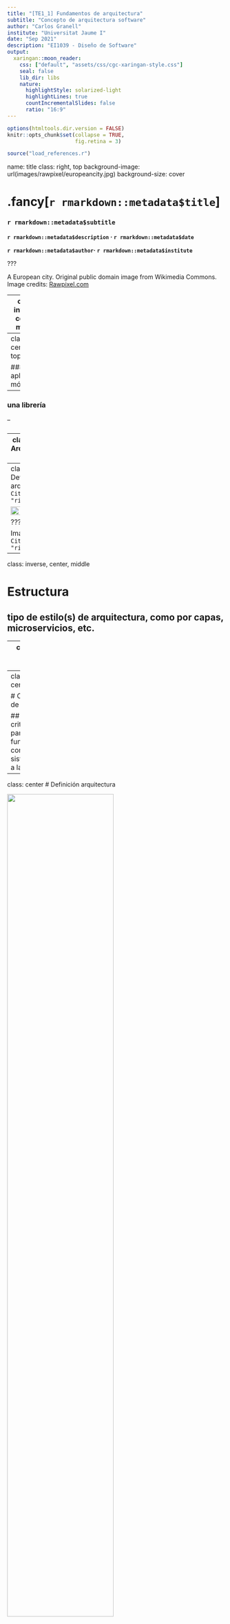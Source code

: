 ```yaml
---
title: "[TE1_1] Fundamentos de arquitectura"
subtitle: "Concepto de arquitectura software"
author: "Carlos Granell"
institute: "Universitat Jaume I"
date: "Sep 2021" 
description: "EI1039 - Diseño de Software"
output:
  xaringan::moon_reader:
    css: ["default", "assets/css/cgc-xaringan-style.css"]
    seal: false
    lib_dir: libs
    nature:
      highlightStyle: solarized-light
      highlightLines: true
      countIncrementalSlides: false
      ratio: "16:9"
---
```


```r
options(htmltools.dir.version = FALSE)
knitr::opts_chunk$set(collapse = TRUE,
                      fig.retina = 3)
```

```r
source("load_references.r")
```

name: title
class: right, top
background-image: url(images/rawpixel/europeancity.jpg)
background-size: cover



# .fancy[`r rmarkdown::metadata$title`]

### `r rmarkdown::metadata$subtitle`

__`r rmarkdown::metadata$description` &#183; `r rmarkdown::metadata$date`__

__`r rmarkdown::metadata$author`&#183; `r rmarkdown::metadata$institute`__


???

A European city. Original public domain image from Wikimedia Commons.
Image credits: [Rawpixel.com](https://www.rawpixel.com/image/3285415/free-photo-image-city-architecture-apartment-building)


---
class: inverse, center, middle

# ¿Qué es una arquitectura de software?

---
class: center, top


### Una aplicación móvil

--

### una librería 

--

###

---
class: center
# Arquitectura de software

## Algo dificil de definir, depened del escenario/proyecto contcreto

---
class: center
# Definición arquitectura `r Cite(my_refs, "richards2020")`

<img src="images/FundamentalsSoftwareArquitecture01.png" width="70%"/>

???

Image credits: `r Cite(my_refs, "richards2020")`

---
class: inverse, center, middle

# Estructura 

## tipo de estilo(s) de arquitectura, como por capas, microservicios, etc.

---
class: center
# Definición arquitectura

<img src="images/FundamentalsSoftwareArquitecture02.png" width="70%"/>

???

Image credits: `r Cite(my_refs, "richards2020")`


---
class: inverse, center, middle

# Características de la arquitectura 

## criterios/requisitos par ael funcionamiento correcto del sistema (ortogonal a la funcionalidad)


---
class: center
# Definición arquitectura

<img src="images/FundamentalsSoftwareArquitecture03.png" width="70%"/>

???

Image credits: `r Cite(my_refs, "richards2020")`

---
class: inverse, center, middle

# Decisiones de la arquitectura 

## reglas/restricciones para la construcion del sistema, i.e., que se puede y no se puede hacer


---
class: center
# Definición arquitectura

<img src="images/FundamentalsSoftwareArquitecture04.png" width="70%"/>

???

Image credits: `r Cite(my_refs, "richards2020")`

---
class: inverse, center, middle

# Principios de diseño 

## guías preferencias (en vez de _reglas tajantes_ como las decisiones)

---
class: center
# Definición arquitectura

<img src="images/FundamentalsSoftwareArquitecture05.png" width="70%"/>

???

Image credits: `r Cite(my_refs, "richards2020")`

---
# Dimensiones

## Estructura (estilo) 
## Caracteristicas de la arquitectura
## Decisiones de arquitectura
## Principios de diseño


---
background-image: url(images/rawpixel/architect.jpg)
background-size: cover

???

Home Decor Renovation Style Architecture Building
Image by [rawpixel.com](https://www.rawpixel.com/image/65068/)

---
# Referencias

```r
PrintBibliography(my_refs, start = 1, end = 1)
```
